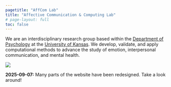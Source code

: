---
pagetitle: "AffCom Lab"
title: "Affective Communication & Computing Lab"
# page-layout: full
toc: false
---

::: {.lead}
  We are an [interdisciplinary]{.fw-bolder} research group based within the [Department of Psychology](https://psych.ku.edu){.text-primary .text-decoration-none .fw-bolder} at the [University of Kansas](https://ku.edu){.text-primary .text-decoration-none .fw-bolder}. We develop, validate, and apply [computational methods]{.fw-bolder} to advance the study of [emotion]{.fw-bolder}, [interpersonal communication]{.fw-bolder}, and [mental health]{.fw-bolder}.
:::

![](./img/showcase.svg){.hero}

:::{.callout-note}
**2025-09-07:** Many parts of the website have been redesigned. Take a look around!
:::
